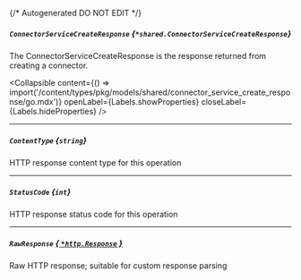 {/* Autogenerated DO NOT EDIT  */}

##### `ConnectorServiceCreateResponse` *{`*shared.ConnectorServiceCreateResponse`}*
The ConnectorServiceCreateResponse is the response returned from creating a connector.

<Collapsible content={() => import('/content/types/pkg/models/shared/connector_service_create_response/go.mdx')} openLabel={Labels.showProperties} closeLabel={Labels.hideProperties} />


---
##### `ContentType` *{`string`}*
HTTP response content type for this operation

---
##### `StatusCode` *{`int`}*
HTTP response status code for this operation

---
##### `RawResponse` [*{ `*http.Response` }*](https://pkg.go.dev/net/http#Response)
Raw HTTP response; suitable for custom response parsing


